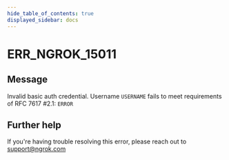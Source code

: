 ```yaml
---
hide_table_of_contents: true
displayed_sidebar: docs
---
```



# ERR_NGROK_15011

## Message

Invalid basic auth credential. Username `USERNAME` fails to meet requirements of RFC 7617 #2.1: `ERROR`

<ErrorDetails error="err_ngrok_15011" />

## Further help

If you're having trouble resolving this error, please reach out to [support@ngrok.com](mailto:support@ngrok.com?subject=Help%20with%20ERR_NGROK_15011)
